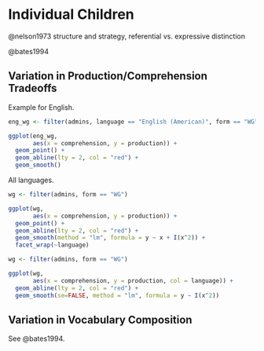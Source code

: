 # Individual Children {#style}

@nelson1973 structure and strategy, referential vs. expressive distinction

@bates1994

## Variation in Production/Comprehension Tradeoffs

Example for English.

```r
eng_wg <- filter(admins, language == "English (American)", form == "WG")

ggplot(eng_wg, 
       aes(x = comprehension, y = production)) + 
  geom_point() + 
  geom_abline(lty = 2, col = "red") + 
  geom_smooth()
```

All languages.


```r
wg <- filter(admins, form == "WG")

ggplot(wg, 
       aes(x = comprehension, y = production)) + 
  geom_point() + 
  geom_abline(lty = 2, col = "red") + 
  geom_smooth(method = "lm", formula = y ~ x + I(x^2)) + 
  facet_wrap(~language)
```



```r
wg <- filter(admins, form == "WG")

ggplot(wg, 
       aes(x = comprehension, y = production, col = language)) + 
  geom_abline(lty = 2, col = "red") + 
  geom_smooth(se=FALSE, method = "lm", formula = y ~ I(x^2)) 
```


## Variation in Vocabulary Composition

See @bates1994.
